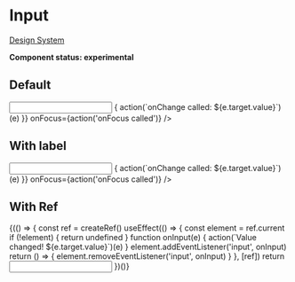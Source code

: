 
<Meta title="UI/Form/Input" component={Input} />

# Input

[Design System](https://designsystem.amsterdam.nl/7awj1hc9f/p/657629-text-input)

**Component status: experimental**

## Default

<Preview>
  <Story name="Default">
    <React.Fragment>
      <Input
        onBlur={action('onBlur called')}
        onChange={(e) => {
          action(`onChange called: ${e.target.value}`)(e)
        }}
        onFocus={action('onFocus called')}
      />
    </React.Fragment>
  </Story>
</Preview>

## With label

<Preview>
  <Story name="With label">
    <React.Fragment>
      <Label htmlFor="some-input" label="Some label" />
      <Input
        id="some-input"
        onBlur={action('onBlur called')}
        onChange={(e) => {
          action(`onChange called: ${e.target.value}`)(e)
        }}
        onFocus={action('onFocus called')}
      />
    </React.Fragment>
  </Story>
</Preview>

## With Ref

<Preview>
  <Story name="With Ref">
    <React.Fragment>
      {(() => {
        const ref = createRef()
        useEffect(() => {
          const element = ref.current
          if (!element) {
            return undefined
          }
          function onInput(e) {
            action(`Value changed! ${e.target.value}`)(e)
          }
          element.addEventListener('input', onInput)
          return () => {
            element.removeEventListener('input', onInput)
          }
        }, [ref])
        return <Input ref={ref} />
      })()}
    </React.Fragment>
  </Story>
</Preview>

